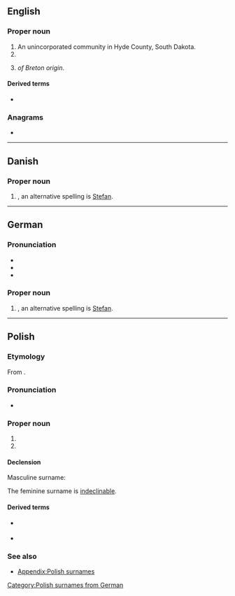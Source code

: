 ==English==
{{wikipedia|Stephan}}

===Proper noun===
{{en-proper noun}}

# An unincorporated community in Hyde County, South Dakota.
# {{given name|en|male}}
# {{surname|en|from=Breton|dot=}} ''of Breton origin''.

====Derived terms====
* {{l|en|stephanite}}

===Anagrams===
* {{anagrams|en|a=aehnpst|haptens}}

----

==Danish==

===Proper noun===
{{head|da|proper noun}}

# {{given name|da|male}}, an alternative spelling is [[Stefan]].

----

==German==

===Pronunciation===
* {{IPA|de|[ˈʃtɛfan]}}
* {{audio|de|De-at Stefan.ogg|Audio (Austria)}}
* {{hyphenation|de|Ste|phan}}

===Proper noun===
{{de-proper noun|m}}

# {{given name|de|male}}, an alternative spelling is [[Stefan]].

----

==Polish==

===Etymology===
From {{der|pl|de|Stephan}}.

===Pronunciation===
* {{pl-IPA-auto}}

===Proper noun===
{{head|pl|proper noun|g=m-pr|g2=f}}

# {{surname|pl|masculine}}
# {{surname|pl|feminine}}

====Declension====
Masculine surname:
{{pl-decl-noun-m-pr|nomp=Stephanowie|genp=Stephanów}}

The feminine surname is [[indeclinable]].

====Derived terms====
* {{l|pl|Stephanowa}} {{g|f}}
* {{l|pl|Stephanówna}} {{g|f}}

===See also===
* [[Appendix:Polish surnames]]

[[Category:Polish surnames from German]]